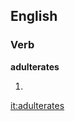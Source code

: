 
==English==

===Verb===
'''adulterates'''

# {{third-person singular of|[[adulterate]]}}

[[it:adulterates]]